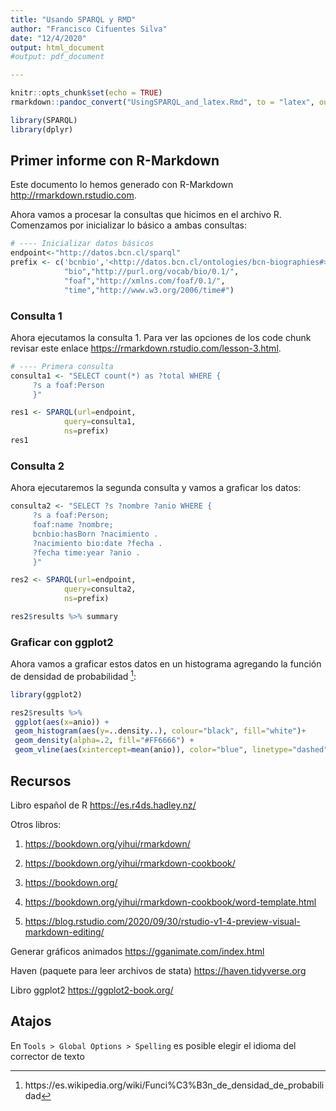 ```yaml
---
title: "Usando SPARQL y RMD"
author: "Francisco Cifuentes Silva"
date: "12/4/2020"
output: html_document
#output: pdf_document

---
```


```r
knitr::opts_chunk$set(echo = TRUE)
rmarkdown::pandoc_convert("UsingSPARQL_and_latex.Rmd", to = "latex", output = "salida.tex")

library(SPARQL)
library(dplyr)

```

## Primer informe con R-Markdown

Este documento lo hemos generado con R-Markdown <http://rmarkdown.rstudio.com>.

Ahora vamos a procesar la consultas que hicimos en el archivo R. Comenzamos por inicializar lo básico a ambas consultas:

```r

# ---- Inicializar datos básicos
endpoint<-"http://datos.bcn.cl/sparql"
prefix <- c('bcnbio','<http://datos.bcn.cl/ontologies/bcn-biographies#>',
            "bio","http://purl.org/vocab/bio/0.1/",
            "foaf","http://xmlns.com/foaf/0.1/",
            "time","http://www.w3.org/2006/time#")
```

### Consulta 1

Ahora ejecutamos la consulta 1. Para ver las opciones de los code chunk revisar este enlace <https://rmarkdown.rstudio.com/lesson-3.html>.

```r
# ---- Primera consulta
consulta1 <- "SELECT count(*) as ?total WHERE {
     ?s a foaf:Person 
     }"

res1 <- SPARQL(url=endpoint,
            query=consulta1,
            ns=prefix)
res1 
```
### Consulta 2

Ahora ejecutaremos la segunda consulta y vamos a graficar los datos:

```r
consulta2 <- "SELECT ?s ?nombre ?anio WHERE {
     ?s a foaf:Person;
     foaf:name ?nombre;
     bcnbio:hasBorn ?nacimiento .
     ?nacimiento bio:date ?fecha .
     ?fecha time:year ?anio .
     }"

res2 <- SPARQL(url=endpoint,
            query=consulta2,
            ns=prefix)

res2$results %>% summary
```
### Graficar con ggplot2

Ahora vamos a graficar estos datos en un histograma agregando la función de densidad de probabilidad ^[https://es.wikipedia.org/wiki/Funci%C3%B3n_de_densidad_de_probabilidad]:


```r
library(ggplot2)

res2$results %>% 
 ggplot(aes(x=anio)) + 
 geom_histogram(aes(y=..density..), colour="black", fill="white")+
 geom_density(alpha=.2, fill="#FF6666") +
 geom_vline(aes(xintercept=mean(anio)), color="blue", linetype="dashed", size=1)


```


## Recursos
Libro español de R <https://es.r4ds.hadley.nz/>

Otros libros:

1) <https://bookdown.org/yihui/rmarkdown/>

2) <https://bookdown.org/yihui/rmarkdown-cookbook/>

3) <https://bookdown.org/>

4) <https://bookdown.org/yihui/rmarkdown-cookbook/word-template.html>

5) <https://blog.rstudio.com/2020/09/30/rstudio-v1-4-preview-visual-markdown-editing/>



Generar gráficos animados
<https://gganimate.com/index.html>

Haven (paquete para leer archivos de stata)
<https://haven.tidyverse.org>

Libro ggplot2
<https://ggplot2-book.org/>

## Atajos

En `Tools > Global Options > Spelling` es posible elegir el idioma del corrector de texto

